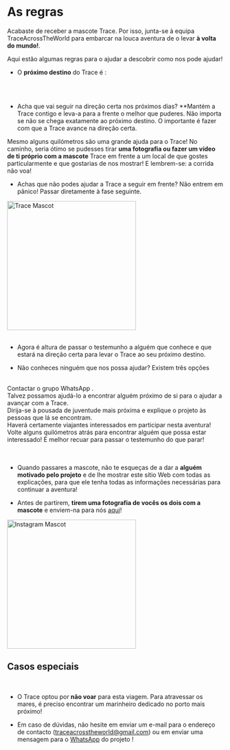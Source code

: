 
<meta name="viewport" content="initial-scale=1, width=device-width" />

<div style={{ width: '100%', margin: '0 auto', textAlign: 'center' }}>
<br/><br/>
<br/>

# As regras

Acabaste de receber a mascote Trace. Por isso, junta-se à equipa TraceAcrossTheWorld para embarcar na louca aventura de o levar **à volta do mundo!**.

Aqui estão algumas regras para o ajudar a descobrir como nos pode ajudar!

-   O **próximo destino** do Trace é :

<br/>
<div className="text-center" style={{ display: 'flex', justifyContent: 'center', alignItems: 'center', minHeight: '5vh' }}>
      <div>
        <NextCity/>
      </div>
</div>

<br/>

-   Acha que vai seguir na direção certa nos próximos dias? \*\*Mantém a Trace contigo e leva-a para a frente o melhor que puderes.
    Não importa se não se chega exatamente ao próximo destino. O importante é fazer com que a Trace avance na direção certa.  

Mesmo alguns quilómetros são uma grande ajuda para o Trace!
No caminho, seria ótimo se pudesses tirar **uma fotografia ou fazer um vídeo de ti próprio com a mascote** Trace em frente a um local de que gostes particularmente e que gostarias de nos mostrar!
  E lembrem-se: a corrida não voa!

-   Achas que não podes ajudar a Trace a seguir em frente? Não entrem em pânico! Passar diretamente à fase seguinte.

<div style={{ display: "flex", justifyContent: "center" }}>
  <img src="/img/Mascotte/Resize/lama-with-friends.svg" alt="Trace Mascot" width="300" height="300"/>
</div>
<br/>

-   Agora é altura de passar o testemunho a alguém que conhece e que estará na direção certa para levar o Trace ao seu próximo destino.

-   Não conheces ninguém que nos possa ajudar? Existem três opções

<br/>
<Stack spacing={2} alignItems="center">
  <div className="contour-ombre" style={{ width: "100%", textAlign: "center"}}>
    Contactar o grupo WhatsApp <a href="https://chat.whatsapp.com/FKwW0q23yVk3OdKNKAxGnE" target="_blank" rel="noopener noreferrer"></a>. <br /> Talvez possamos ajudá-lo a encontrar alguém próximo de si para o ajudar a avançar com a Trace.  
</div>
  <div className="contour-ombre" style={{ width: "100%", textAlign: "center"}}>
    Dirija-se à pousada de juventude mais próxima<a href="https://www.hostelworld.com/" target="_blank" rel="noopener noreferrer"></a> e explique o projeto às pessoas que lá se encontram. <br /> Haverá certamente viajantes interessados em participar nesta aventura!  
</div>
  <div className="contour-ombre" style={{ width: "100%", textAlign: "center"}}>
    Volte alguns quilómetros atrás para encontrar alguém que possa estar interessado! É melhor recuar para passar o testemunho do que parar!  
</div>
</Stack>

<br/>
<br/>

-   Quando passares a mascote, não te esqueças de a dar a **alguém motivado pelo projeto** e de lhe mostrar este sítio Web com todas as explicações, para que ele tenha todas as informações necessárias para continuar a aventura!

-   Antes de partirem, **tirem uma fotografia de vocês os dois com a mascote** e enviem-na para nós <a href="https://www.instagram.com/traceacrosstheworld/" target="_blank" rel="noopener noreferrer">aqui</a>!

<div style={{ display: "flex", justifyContent: "center" }}>
  <img src="/img/Mascotte/Resize/lamaoncomputerinstagram.svg" alt="Instagram Mascot" width="300" height="300"/>
</div>

<h2 style={{ textAlign: "center" }}>Casos especiais</h2>

<br/>

-   O Trace optou por **não voar** para esta viagem. Para atravessar os mares, é preciso encontrar um marinheiro dedicado no porto mais próximo!

-   Em caso de dúvidas, não hesite em enviar um e-mail para o endereço de contacto (traceacrosstheworld@gmail.com) ou em enviar uma mensagem para o <a href="https://chat.whatsapp.com/FKwW0q23yVk3OdKNKAxGnE" target="_blank" rel="noopener noreferrer">WhatsApp</a> do projeto !

</div>
